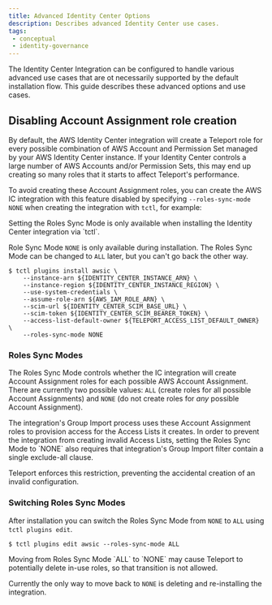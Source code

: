 ```yaml
---
title: Advanced Identity Center Options
description: Describes advanced Identity Center use cases.
tags:
 - conceptual
 - identity-governance
---
```


The Identity Center Integration can be configured to handle various advanced use
cases that are ot necessarily supported by the default installation flow. This
guide describes these advanced options and use cases.

## Disabling Account Assignment role creation

By default, the AWS Identity Center integration will create a Teleport role for
every possible combination of AWS Account and Permission Set managed by your AWS
Identity Center instance. If your Identity Center controls a large number of AWS
Accounts and/or Permission Sets, this may end up creating so many roles that it
starts to affect Teleport's performance.

To avoid creating these Account Assignment roles, you can create the AWS IC 
integration with this feature disabled by specifying `--roles-sync-mode NONE`
when creating the integration with `tctl`, for example:

<Admonition type="note">
Setting the Roles Sync Mode is only available when installing the Identity Center
integration via `tctl`. 

Role Sync Mode `NONE` is only available during installation. The Roles Sync Mode
can be changed to `ALL` later, but you can't go back the other way.
</Admonition>

```console
$ tctl plugins install awsic \
    --instance-arn ${IDENTITY_CENTER_INSTANCE_ARN} \
    --instance-region ${IDENTITY_CENTER_INSTANCE_REGION} \
    --use-system-credentials \
    --assume-role-arn ${AWS_IAM_ROLE_ARN} \
    --scim-url ${IDENTITY_CENTER_SCIM_BASE_URL} \
    --scim-token ${IDENTITY_CENTER_SCIM_BEARER_TOKEN} \
    --access-list-default-owner ${TELEPORT_ACCESS_LIST_DEFAULT_OWNER} \
    --roles-sync-mode NONE
```

### Roles Sync Modes

The Roles Sync Mode controls whether the IC integration will create Account
Assignment roles for each possible AWS Account Assignment. There are currently
two possible values: `ALL` (create roles for all possible Account Assignments)
and `NONE` (do not create roles for _any_ possible Account Assignment).

<Admonition type="warning">
The integration's Group Import process uses these Account Assignment roles to
provision access for the Access Lists it creates. In order to prevent the integration
from creating invalid Access Lists, setting the Roles Sync Mode to `NONE` also 
requires that integration's Group Import filter contain a single exclude-all clause.

Teleport enforces this restriction, preventing the accidental creation of an invalid
configuration.
</Admonition>

### Switching Roles Sync Modes

After installation you can switch the Roles Sync Mode from `NONE` to `ALL` using
`tctl plugins edit`.

```console
$ tctl plugins edit awsic --roles-sync-mode ALL
```

<Admonition type="warning">
Moving from Roles Sync Mode `ALL` to `NONE` may cause Teleport to potentially
delete in-use roles, so that transition is not allowed.

Currently the only way to move back to `NONE` is deleting and re-installing the integration.
</Admonition>
